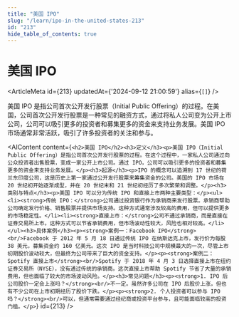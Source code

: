 ```yaml
---
title: "美国 IPO"
slug: "/learn/ipo-in-the-united-states-213"
id: "213"
hide_table_of_contents: true
---
```



# 美国 IPO

<ArticleMeta id={213} updatedAt={'2024-09-12 21:00:59'} alias={`[]`} />
<div className='border-solid border-b border-t-0 my-4 border-[var(--ifm-color-gray-300)]' />

美国 IPO 是指公司首次公开发行股票（Initial Public Offering）的过程。在美国，公司首次公开发行股票是一种常见的融资方式，通过将私人公司变为公开上市公司，公司可以吸引更多的投资者和募集更多的资金来支持业务发展。美国 IPO 市场通常非常活跃，吸引了许多投资者的关注和参与。

<AIContent content={`<h2>美国 IPO</h2><h3>定义</h3><p>美国 IPO（Initial Public Offering）是指公司首次公开发行股票的过程。在这个过程中，一家私人公司通过向公众投资者出售股票，变成一家公开上市公司。通过 IPO，公司可以吸引更多的投资者和募集更多的资金来支持业务发展。</p><h3>起源</h3><p>IPO 的概念可以追溯到 17 世纪的荷兰东印度公司，这是历史上第一家通过公开发行股票来筹集资金的公司。美国的 IPO 市场在 20 世纪初开始逐渐成型，并在 20 世纪末和 21 世纪初经历了多次繁荣和调整。</p><h3>类别与特点</h3><p>美国 IPO 可以分为传统 IPO 和直接上市两种主要类型：</p><ul><li><strong>传统 IPO：</strong>公司通过投资银行作为承销商来发行股票。承销商帮助公司确定发行价格、销售股票并提供市场支持。这种方式通常涉及较高的费用，但可以提供更多的市场稳定性。</li><li><strong>直接上市：</strong>公司不通过承销商，而是直接在证券交易所上市。这种方式可以节省承销费用，但市场波动性较大，风险也相对较高。</li></ul><h3>具体案例</h3><p><strong>案例一：Facebook IPO</strong><br/>Facebook 于 2012 年 5 月 18 日通过传统 IPO 在纳斯达克上市，发行价为每股 38 美元，募集资金约 160 亿美元。这次 IPO 是当时科技公司中规模最大的一次，尽管上市初期股价波动较大，但最终为公司带来了巨大的资金支持。</p><p><strong>案例二：Spotify 直接上市</strong><br/>Spotify 于 2018 年 4 月 3 日选择直接上市在纽约证券交易所（NYSE），没有通过传统的承销商。这次直接上市帮助 Spotify 节省了大量的承销费用，但也面临了较大的市场波动风险。</p><h3>常见问题</h3><p><strong>1. IPO 后公司股价一定会上涨吗？</strong><br/>不一定。虽然许多公司在 IPO 后股价上涨，但也有不少公司在上市初期经历了股价下跌。</p><p><strong>2. 个人投资者可以参与 IPO 吗？</strong><br/>可以，但通常需要通过经纪商或投资平台参与，且可能面临较高的投资门槛。</p>`} id={213} />
